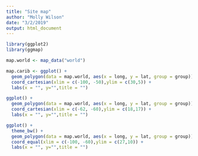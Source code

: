 ```yaml
---
title: "Site map"
author: "Molly Wilson"
date: "3/2/2019"
output: html_document
---
```


```r
library(ggplot2)
library(ggmap)

map.world <- map_data("world")

map.carib <- ggplot() +
  geom_polygon(data = map.world, aes(x = long, y = lat, group = group))+
  coord_cartesian(xlim = c(-100, -50),ylim = c(30,5)) +
  labs(x = "", y="",title = "")

ggplot() +
  geom_polygon(data = map.world, aes(x = long, y = lat, group = group))+
  coord_cartesian(xlim = c(-62, -60),ylim = c(18,17)) +
  labs(x = "", y="",title = "")

ggplot() +
  theme_bw() +
  geom_polygon(data = map.world, aes(x = long, y = lat, group = group))+
  coord_equal(xlim = c(-100, -60),ylim = c(27,10)) +
  labs(x = "", y="",title = "")
```

